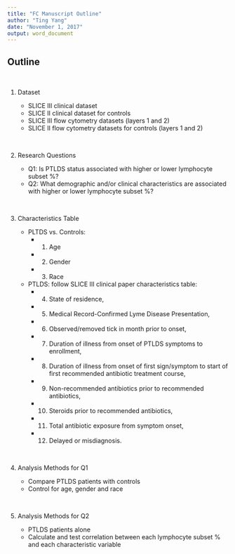 ```yaml
---
title: "FC Manuscript Outline"
author: "Ting Yang"
date: "November 1, 2017"
output: word_document
---
```


## Outline 
<br>

1. Dataset

    * SLICE III clinical dataset
    * SLICE II clinical dataset for controls
    * SLICE III flow cytometry datasets (layers 1 and 2)
    * SLICE II flow cytometry datasets for controls (layers 1 and 2)
   
<br>

2. Research Questions

    * Q1: Is PTLDS status associated with higher or lower lymphocyte subset \%?
    * Q2: What demographic and/or clinical characteristics are associated with higher or lower lymphocyte subset \%?
  
<br>

3. Characteristics Table

    * PLTDS vs. Controls:
      * (1) Age
      * (2) Gender
      * (3) Race
      
    * PTLDS: follow SLICE III clinical paper characteristics table: 
      * (4) State of residence, 
      * (5) Medical Record-Confirmed Lyme Disease Presentation, 
      * (6) Observed/removed tick in month prior to onset, 
      * (7) Duration of illness from onset of PTLDS symptoms to enrollment, 
      * (8) Duration of illness from onset of first sign/symptom to start of first recommended antibiotic treatment course, 
      * (9) Non-recommended antibiotics prior to recommended antibiotics, 
      * (10) Steroids prior to recommended antibiotics, 
      * (11) Total antibiotic exposure from symptom onset, 
      * (12) Delayed or misdiagnosis.

<br>

4. Analysis Methods for Q1

    * Compare PTLDS patients with controls
    * Control for age, gender and race

<br>

5. Analysis Methods for Q2

    * PTLDS patients alone
    * Calculate and test correlation between each lymphocyte subset \% and each characteristic variable
